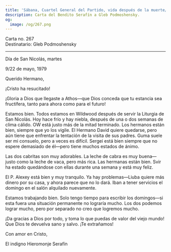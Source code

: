 ```yaml
---
title: 'Sábana, Cuartel General del Partido, vida después de la muerte/Puhalo'
description: Carta del Bendito Serafín a Gleb Podmoshensky.
og:
  image: /og/267.png
---
```


<div style={{textAlign:'right', fontFamily:'monospace'}}>Carta no. 267</div>
<div style={{textAlign:'left', fontFamily:'monospace'}}>Destinatario: Gleb Podmoshensky</div>

---

Día de San Nicolás, martes

9/22 de mayo, 1979

Querido Hermano,

¡Cristo ha resucitado!

¡Gloria a Dios que llegaste a Athos—que Dios conceda que tu estancia sea fructífera, tanto para ahora como para el futuro!

Estamos bien. Todos estamos en Wildwood después de servir la Liturgia de San Nicolás. Hoy hace frío y hay niebla, después de una o dos semanas de clima cálido. OW está justo más de la mitad terminado. Los hermanos están bien, siempre que yo los vigile. El Hermano David quiere quedarse, pero aún tiene que enfrentar la tentación de la visita de sus padres. Guma suele ser mi consuelo, pero a veces es difícil. Sergei está bien siempre que no espere demasiado de él—pero tiene muchos estados de ánimo.

Las dos cabritas son muy adorables. La leche de cabra es muy buena—justo como la leche de vaca, pero más rica. Las hermanas están bien. Svir ha estado quedándose con ellas durante una semana y está muy feliz.

El P. Alexey está bien y muy tranquilo. Ya hay problemas—Liuba quiere más dinero por su casa, y ahora parece que no lo dará. Iban a tener servicios el domingo en el salón alquilado nuevamente.

Estamos trabajando bien. Solo tengo tiempo para escribir los domingos—si esta fuera una situación permanente no lograría mucho. Los dos podemos lograr mucho, pero por separado no creo que logremos mucho.

¡Da gracias a Dios por todo, y toma lo que puedas de valor del viejo mundo! Que Dios te devuelva sano y salvo. ¡Te extrañamos!

Con amor en Cristo,

El indigno Hieromonje Serafín